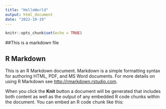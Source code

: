 ```yaml
---
title: "HelloWorld"
output: html_document
date: "2022-10-19"
---
```


```r
knitr::opts_chunk$set(echo = TRUE)
```
##This is a markdown file


## R Markdown

This is an R Markdown document. Markdown is a simple formatting syntax for authoring HTML, PDF, and MS Word documents. For more details on using R Markdown see <http://rmarkdown.rstudio.com>.

When you click the **Knit** button a document will be generated that includes both content as well as the output of any embedded R code chunks within the document. You can embed an R code chunk like this:

